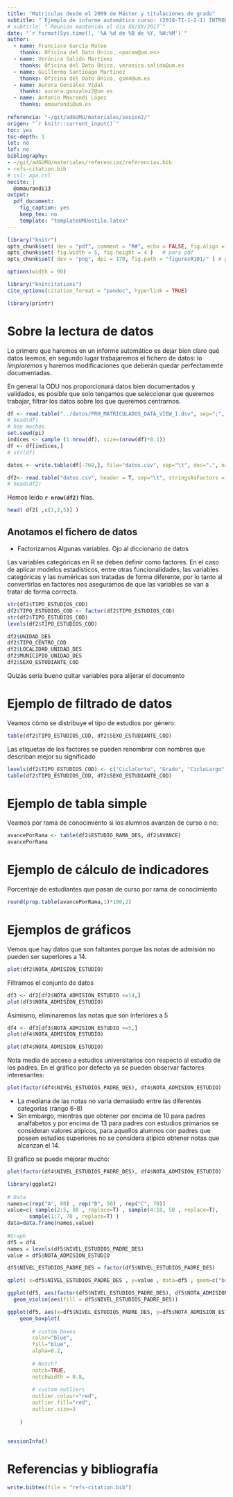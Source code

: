 ```yaml
---
title: "Matriculas desde el 2009 de Máster y titulaciones de grado"
subtitle: "`Ejemplo de informe automático curso: (2018-TI-1-2-1) INTRODUCCIÓN AL ANÁLISIS DE DATOS CUANTITATIVOS EN LA GESTIÓN UNIVERSITARIA`"
# subtitle: "`Reunión mantenida el día XX/XX/2017`"
date: "`r format(Sys.time(), '%A %d de %B de %Y, %H:%M')`"
author:
  - name: Francisco García Mateo
    thanks: Oficina del Dato Único, <pacom@um.es>
  - name: Verónica Salido Martínez
    thanks: Oficina del Dato Único, veronica.salido@um.es
  - name: Guillermo Santioago Martínez
    thanks: Oficina del Dato Único, gsm4@um.es
  - name: Aurora González Vidal
    thanks: aurora.gonzalez2@um.es
  - name: Antonio Maurandi López
    thanks: amaurandi@um.es
  
referencia: "~/git/adGUMU/materiales/sesion2/"
origen: "`r knitr::current_input()`"
toc: yes
toc-depth: 1
lot: no
lof: no
bibliography:
- ~/git/adGUMU/materiales/referencias/referencias.bib
- refs-citation.bib
# csl: apa.csl
nocite: |
  @amaurandi13
output: 
  pdf_document: 
    fig_caption: yes
    keep_tex: no
    template: "templateUMUestilo.latex"
---
```


\estapagnonum

\newpage


```r
library("knitr")
opts_chunk$set( dev = "pdf", comment = "R#", echo = FALSE, fig.align = "center" )   # para pdf
opts_chunk$set( fig.width = 5, fig.height = 4 )   # para pdf
opts_chunk$set( dev = "png", dpi = 170, fig.path = "figuresR101/" ) # para generar PNGs

options(width = 90)

library("knitcitations")
cite_options(citation_format = "pandoc", hyperlink = TRUE)
```



```r
library(printr)
```

# Sobre la lectura de datos

 Lo primero que haremos en un informe automático es dejar bien claro qué datos leemos, en segundo lugar trabajaremos el fichero de datos: lo _limpiaremos_ y haremos modificaciones que deberán quedar perfectamente documentadas.
 
 En general la ODU nos proporcionará datos bien documentados y validados, es posible que solo tengamos que seleccionar que queremos trabajar, filtrar los datos sobre los que queremos centrarnos.

<!--
27/04 aurorax: esta frase no se entiende: 
solo tengamos que seleccionar que queremos trabajar, filtrar los datos sobre los que queremos centrarnos.
-->


```r
df <- read.table("../datos/PRH_MATRICULADOS_DATA_VIEW_1.dsv", sep=";", dec = ",", header=TRUE, stringsAsFactors = FALSE)
# head(df)
# hay muchos
set.seed(pi)
indices <- sample (1:nrow(df), size=(nrow(df)*0.1))
df <- df[indices,]        
# str(df)        

datos <- write.table(df[-769,], file="datos.csv", sep="\t", dec=".", na="NA", fileEncoding ="UTF-8",  col.names = TRUE )  # quito el 769 pq debe haber algun codigo rarerejo q me impide vilver a leer si hago el writetable...  
```


```r

df2<- read.table("datos.csv", header = T, sep="\t", stringsAsFactors = F)  # podemos quedarnos con estos datos, solo un 10% de los que me pasa Paco
# head(df2)
```

Hemos leido **`r nrow(df2)`** filas.


```r
head( df2[ ,c(1,2,5)] )
```


## Anotamos el fichero de datos

- Factorizamos 
Algunas variables. Ojo al diccionario de datos

Las variables categóricas en R se deben definir como factores. En el caso de aplicar modelos estadísticos, entre otras funcionalidades, las variables categóricas y las numéricas son tratadas de forma diferente, por lo tanto al convertirlas en factores nos aseguramos de que las variables se van a tratar de forma correcta.



```r
str(df2$TIPO_ESTUDIOS_COD)
df2$TIPO_ESTUDIOS_COD <- factor(df2$TIPO_ESTUDIOS_COD)
str(df2$TIPO_ESTUDIOS_COD)
levels(df2$TIPO_ESTUDIOS_COD)
```

```r
df2$UNIDAD_DES
df2$TIPO_CENTRO_COD
df2$LOCALIDAD_UNIDAD_DES
df2$MUNICIPIO_UNIDAD_DES
df2$SEXO_ESTUDIANTE_COD
```


Quizás sería bueno quitar variables para alijerar el documento
<!--
27/04 aurorax: vamos viendo cuáles usamos para los factores y demás y luego borramos el resto
-->


#  Ejemplo de filtrado de datos

<!--
Hay que pensar an alguna tabla resumen.
-->

Veamos cómo se distribuye el tipo de estudios por género:

```r
table(df2$TIPO_ESTUDIOS_COD, df2$SEXO_ESTUDIANTE_COD)
```

Las etiquetas de los factores se pueden renombrar con nombres que describan mejor su significado

```r
levels(df2$TIPO_ESTUDIOS_COD) <- c("CicloCorto", "Grado", "CicloLargo", "Master", "SegundoCicloLargo", "ProgramacionConjunta", "SegundoCiclo")
table(df2$TIPO_ESTUDIOS_COD, df2$SEXO_ESTUDIANTE_COD)
```


# Ejemplo de tabla simple

Veamos por rama de conocimiento si los alumnos avanzan de curso o no:

```r
avancePorRama <- table(df2$ESTUDIO_RAMA_DES, df2$AVANCE)
avancePorRama
```




# Ejemplo de cálculo de indicadores

Porcentaje de estudiantes que pasan de curso por rama de conocimiento

```r
round(prop.table(avancePorRama,1)*100,2)
```

# Ejemplos de gráficos

Vemos que hay datos que son faltantes porque las notas de admisión no pueden ser superiores a 14.

```r
plot(df2$NOTA_ADMISION_ESTUDIO)
```

Filtramos el conjunto de datos

```r
df3 <- df2[df2$NOTA_ADMISION_ESTUDIO <=14,]
plot(df3$NOTA_ADMISION_ESTUDIO)
```
Asimismo, eliminaremos las notas que son inferiores a 5

```r
df4 <- df3[df3$NOTA_ADMISION_ESTUDIO >=5,]
plot(df4$NOTA_ADMISION_ESTUDIO)
```

```r
plot(df4$NOTA_ADMISION_ESTUDIO)
```

Nota media de acceso a estudios universitarios con respecto al estudio de los padres. En el gráfico por defecto ya se pueden observar factores interesantes:

```r
plot(factor(df4$NIVEL_ESTUDIOS_PADRE_DES), df4$NOTA_ADMISION_ESTUDIO)
```

- La mediana de las notas no varía demasiado entre las diferentes categorías (rango 6-8) 
- Sin embargo, mientras que obtener por encima de 10 para padres analfabetos y por encima de 13 para padres con estudios primarios se consideran valores atípicos, para aquellos alumnos con padres que poseen estudios superiores no se considera atípico obtener notas que alcanzan el 14. 

El gráfico se puede mejorar mucho:

```r
plot(factor(df4$NIVEL_ESTUDIOS_PADRE_DES), df4$NOTA_ADMISION_ESTUDIO)

library(ggplot2)
 
# Data 
names=c(rep("A", 80) , rep("B", 50) , rep("C", 70))
value=c( sample(2:5, 80 , replace=T) , sample(4:10, 50 , replace=T), 
       sample(1:7, 70 , replace=T) )
data=data.frame(names,value)
 
#Graph
df5 = df4
names = levels(df5$NIVEL_ESTUDIOS_PADRE_DES)
value = df5$NOTA_ADMISION_ESTUDIO

df5$NIVEL_ESTUDIOS_PADRE_DES = factor(df5$NIVEL_ESTUDIOS_PADRE_DES)

qplot( x=df5$NIVEL_ESTUDIOS_PADRE_DES , y=value , data=df5 , geom=c("boxplot","jitter") , fill=df5$NIVEL_ESTUDIOS_PADRE_DES)

ggplot(df5, aes(factor(df5$NIVEL_ESTUDIOS_PADRE_DES), df5$NOTA_ADMISION_ESTUDIO)) + 
  geom_violin(aes(fill = df5$NIVEL_ESTUDIOS_PADRE_DES))

ggplot(df5, aes(x=df5$NIVEL_ESTUDIOS_PADRE_DES, y=df5$NOTA_ADMISION_ESTUDIO)) + 
    geom_boxplot(
        
        # custom boxes
        color="blue",
        fill="blue",
        alpha=0.2,
        
        # Notch?
        notch=TRUE,
        notchwidth = 0.8,
        
        # custom outliers
        outlier.colour="red",
        outlier.fill="red",
        outlier.size=3
    
    )
 
```



\newpage

```r
sessionInfo()
```



# Referencias y bibliografía

<!--
Para citar artículos o libros utilizamos:

- @codigo en caso de usar `pandoc-citeproc`
- \cite{codigo}, \citep{codigo}, etc. en caso de usar `biblatex`


Para citar paquetes utilizados:

- `r citet(citation("pander"))` 
- `r citep(citation("pander"))` 


Para las referencias no citadas:

1. `r record_as_cited(citation("ggplot2"))` 
2. \nocite{codigo_generado} # abrir el refs-citation.bib

-->


```r
write.bibtex(file = "refs-citation.bib")
```

